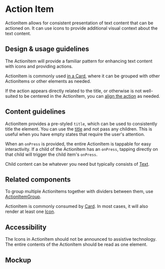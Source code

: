 
<Meta title="Components/Layouts and Structure/ActionItem/Docs" />

# Action Item

ActionItem allows for consistent presentation of text content that can be
actioned on. It can use icons to provide additional visual context about the
text content.

## Design & usage guidelines

The ActionItem will provide a familiar pattern for enhancing text content with
icons and providing actions.

ActionItem is commonly used
[in a Card](../?path=/story/components-layouts-and-structure-actionitem-mobile--in-a-card),
where it can be grouped with other ActionItems or other elements as needed.

If the action appears directly related to the title, or otherwise is not
well-suited to be centered in the ActionItem, you can
[align the action](../?path=/story/components-layouts-and-structure-actionitem-mobile--action-alignment)
as needed.

## Content guidelines

ActionItem provides a pre-styled `title`, which can be used to consistently
title the element. You can use the
[title](../?path=/story/components-layouts-and-structure-actionitem-mobile--title-only)
and not pass any children. This is useful when you have empty states that
require the user's attention.

When an `onPress` is provided, the entire ActionItem is tappable for easy
interactivity. If a child of the ActionItem has an `onPress`, tapping directly
on that child will trigger the child item's `onPress`.

Child content can be whatever you need but typically consists of
[Text](../?path=/docs/components-text-and-typography-text-docs--page).

## Related components

To group multiple ActionItems together with dividers between them, use
[ActionItemGroup](../?path=/docs/components-layouts-and-structure-actionitemgroup-docs--page).

ActionItem is commonly consumed by
[Card](../?path=/docs/components-layouts-and-structure-card-docs--page). In most
cases, it will also render at least one
[Icon](../?path=/docs/components-images-and-icons-icon-docs--page).

## Accessibility

The Icons in ActionItem should not be announced to assistive technology. The
entire contents of the ActionItem should be read as one element.

## Mockup

<Figma
  collapsable
  url="https://www.figma.com/file/avvgu5SkbBvS8lGVePBsqO/%F0%9F%92%99-Product%2FMobile?node-id=41947%3A224683"
/>
